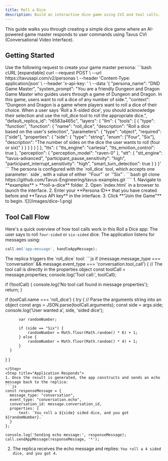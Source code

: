 ```yaml
---
title: Roll a Dice
description: Build an interactive dice game using CVI and tool calls.
---
```


This guide walks you through creating a simple dice game where an AI-powered game master responds to user commands using Tavus CVI (Conversational Video Interface).
## Getting Started
<Steps>
<Step title="Create a Persona">
Use the following request to create your game master persona:
```bash cURL [expandable]
curl --request POST \
  --url https://tavusapi.com/v2/personas \
  --header 'Content-Type: application/json' \
  --header 'x-api-key: <api-key>' \
  --data '{
    "persona_name": "DND Game Master",
    "system_prompt": "You are a friendly Dungeon and Dragon Game Master who guides users through a game of Dungeon and Dragon. In this game, users want to roll a dice of any number of side.",
    "context": "Dungeon and Dragon is a game where players want to roll a dice of their choice. When a user says 'Roll a X-sided dice', you should acknowledge their selection and use the roll_dice tool to roll the appropriate dice.",
    "default_replica_id": "r6583a465c",
    "layers": {
      "llm": {
        "tools": [
          {
            "type": "function",
            "function": {
              "name": "roll_dice",
              "description": "Roll a dice based on the user's selection",
              "parameters": {
                "type": "object",
                "required": ["side"],
                "properties": {
                  "side": {
                    "type": "string",
                    "enum": ["Four", "Six"],
                    "description": "The number of sides on the dice the user wants to roll (four or six)"
                  }
                }
              }
            }
          }
        ]
      },
      "tts": {
        "tts_engine": "cartesia",
        "tts_emotion_control": true
      },
      "perception": {
        "perception_model": "raven-0"
      },
      "stt": {
        "stt_engine": "tavus-advanced",
        "participant_pause_sensitivity": "high",
        "participant_interrupt_sensitivity": "high",
        "smart_turn_detection": true
      }
    }
  }'
```
<Note>
The persona is configured with the `roll_dice` tool, which accepts one parameter: `side`, with a value of either `"Four"` or `"Six"`.
</Note>
</Step>
<Step title="Clone the Sample Project">
```bash
git clone https://github.com/Tavus-Engineering/tavus-examples.git
````
</Step>
<Step title="Run the Sample Project">
1. Navigate to **examples** > **roll-a-dice** folder.
2. Open `index.html` in a browser to launch the interface.
2. Enter your **Persona ID** that you have created before and **Tavus API key** in the interface.
3. Click **"Join the Game"** to begin.

<Frame>
![](/images/dice-1.png)
</Frame>
</Step>
</Steps>

## Tool Call Flow
Here's a quick overview of how tool calls work in this Roll a Dice app:
<Steps>
<Step title="User Command Detected">
The user says to roll `four-sided` or `six-sided` dice. The application listens for messages using:
```js
call.on('app-message', handleAppMessage);
```
</Step>
<Step title="Tool Call Detection">
The replica triggers the `roll_dice` tool:
```js
if (message.message_type === 'conversation' && message.event_type === 'conversation.tool_call') {
  // The tool call is directly in the properties object
  const toolCall = message.properties;
  console.log('Tool call:', toolCall);
  
  if (!toolCall) {
      console.log('No tool call found in message properties');
      return;
  }
  
  if (toolCall.name === 'roll_dice') {
      try {
          // Parse the arguments string into an object
          const args = JSON.parse(toolCall.arguments);
          const side = args.side;
          console.log('User wanted a', side, 'sided dice');
          
          var randomNumber;
          
          if (side == "Six") {
              randomNumber = Math.floor(Math.random() * 6) + 1;
          } else {
              randomNumber = Math.floor(Math.random() * 4) + 1;
          }
      }
  }
}
```
</Step>
<Step title="Application Responds">
1. Once the result is generated, the app constructs and sends an echo message back to the replica:
```js
const responseMessage = {
  message_type: "conversation",
  event_type: "conversation.echo",
  conversation_id: message.conversation_id,
  properties: {
      text: `You roll a ${side} sided dice, and you got ${randomNumber}.`
  }
};

console.log('Sending echo message:', responseMessage);
call.sendAppMessage(responseMessage, '*');

```
2. The replica receives the echo message and replies: `You roll a 4 sided dice, and you got 4.`
</Step>
</Steps>